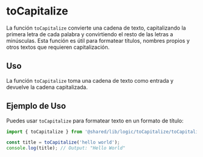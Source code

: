 # toCapitalize

La función `toCapitalize` convierte una cadena de texto, capitalizando la primera letra de cada palabra y convirtiendo el resto de las letras a minúsculas. Esta función es útil para formatear títulos, nombres propios y otros textos que requieren capitalización.

## Uso

La función `toCapitalize` toma una cadena de texto como entrada y devuelve la cadena capitalizada.

## Ejemplo de Uso

Puedes usar `toCapitalize` para formatear texto en un formato de título:

```typescript
import { toCapitalize } from '@shared/lib/logic/toCapitalize/toCapitalize';

const title = toCapitalize('hello world');
console.log(title); // Output: "Hello World"
```
